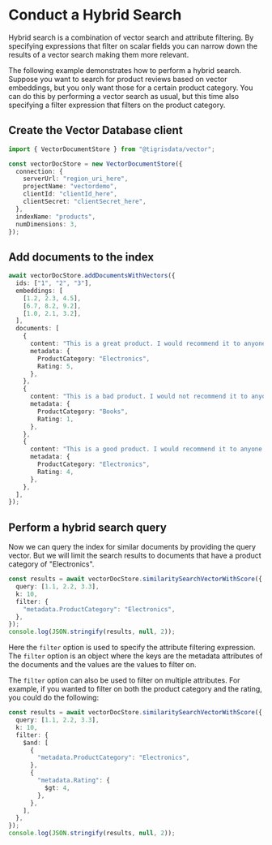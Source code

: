 # Conduct a Hybrid Search

Hybrid search is a combination of vector search and attribute filtering. By
specifying expressions that filter on scalar fields you can narrow down the
results of a vector search making them more relevant.

The following example demonstrates how to perform a hybrid search. Suppose you
want to search for product reviews based on vector embeddings, but you only want
those for a certain product category. You can do this by performing a vector
search as usual, but this time also specifying a filter expression that filters
on the product category.

## Create the Vector Database client

```ts
import { VectorDocumentStore } from "@tigrisdata/vector";

const vectorDocStore = new VectorDocumentStore({
  connection: {
    serverUrl: "region_uri_here",
    projectName: "vectordemo",
    clientId: "clientId_here",
    clientSecret: "clientSecret_here",
  },
  indexName: "products",
  numDimensions: 3,
});
```

## Add documents to the index

```ts
await vectorDocStore.addDocumentsWithVectors({
  ids: ["1", "2", "3"],
  embeddings: [
    [1.2, 2.3, 4.5],
    [6.7, 8.2, 9.2],
    [1.0, 2.1, 3.2],
  ],
  documents: [
    {
      content: "This is a great product. I would recommend it to anyone.",
      metadata: {
        ProductCategory: "Electronics",
        Rating: 5,
      },
    },
    {
      content: "This is a bad product. I would not recommend it to anyone.",
      metadata: {
        ProductCategory: "Books",
        Rating: 1,
      },
    },
    {
      content: "This is a good product. I would recommend it to anyone.",
      metadata: {
        ProductCategory: "Electronics",
        Rating: 4,
      },
    },
  ],
});
```

## Perform a hybrid search query

Now we can query the index for similar documents by providing the query vector.
But we will limit the search results to documents that have a product category
of "Electronics".

```ts
const results = await vectorDocStore.similaritySearchVectorWithScore({
  query: [1.1, 2.2, 3.3],
  k: 10,
  filter: {
    "metadata.ProductCategory": "Electronics",
  },
});
console.log(JSON.stringify(results, null, 2));
```

Here the `filter` option is used to specify the attribute filtering expression.
The `filter` option is an object where the keys are the metadata attributes of
the documents and the values are the values to filter on.

The `filter` option can also be used to filter on multiple attributes. For
example, if you wanted to filter on both the product category and the rating,
you could do the following:

```ts
const results = await vectorDocStore.similaritySearchVectorWithScore({
  query: [1.1, 2.2, 3.3],
  k: 10,
  filter: {
    $and: [
      {
        "metadata.ProductCategory": "Electronics",
      },
      {
        "metadata.Rating": {
          $gt: 4,
        },
      },
    ],
  },
});
console.log(JSON.stringify(results, null, 2));
```

